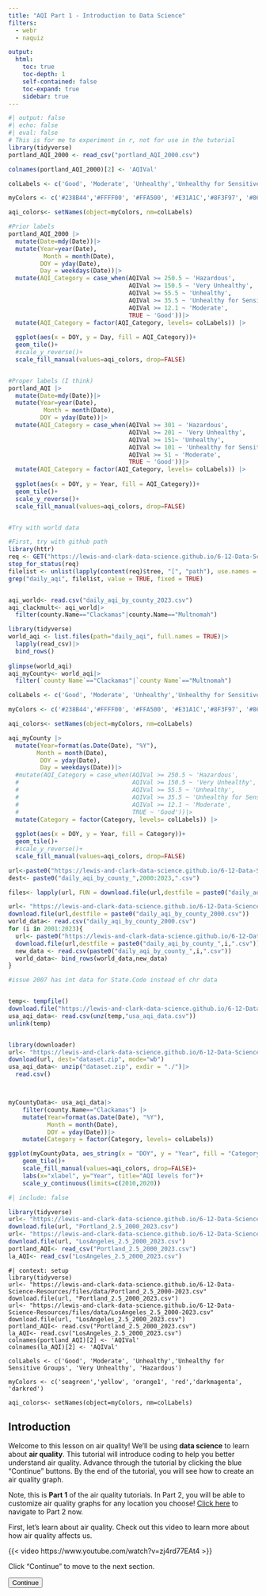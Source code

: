 ```yaml
---
title: "AQI Part 1 - Introduction to Data Science"
filters: 
  - webr
  - naquiz

output: 
  html: 
    toc: true
    toc-depth: 1
    self-contained: false
    toc-expand: true
    sidebar: true
---
```


<script>
console.log("Script loaded");

document.addEventListener("DOMContentLoaded", function() {
    let currentPartIndex = 0;
    const parts = document.querySelectorAll(".tutorial-part");
    const buttons = document.querySelectorAll("button[id^='continue-button']");
    const nextButton = document.getElementById("next-button");
    const headerHeight = document.querySelector("header") ? document.querySelector("header").offsetHeight : 0;
    const sidebarLinks = document.querySelectorAll("#quarto-margin-sidebar .sidebar a"); // Updated selector

    // Log the selected elements
    console.log('Tutorial parts:', parts);
    console.log('Continue buttons:', buttons);

    // Hide all tutorial parts except the first one
    parts.forEach(function(part, index) {
        if (index !== 0) {
            part.style.display = "none";
        }
    });

    // Function to scroll to the top of the element, accounting for a fixed header
    function scrollToElement(element) {
        const elementTop = element.getBoundingClientRect().top + window.scrollY;
        window.scrollTo({
            top: elementTop - headerHeight,
            behavior: "smooth"
        });
    }

    // Function to show a specific part
    function showPart(index) {
        if (index >= 0 && index < parts.length) {
            parts.forEach((part, idx) => {
                part.style.display = (idx === index) ? "block" : "none";
            });
            scrollToElement(parts[index]);
            currentPartIndex = index;
        }
    }
    
     // Function to show all parts up to a specific index
    function showPartsUpTo(index) {
        parts.forEach((part, idx) => {
            if (idx <= index) {
                part.style.display = "block";
            }
        });
        scrollToElement(parts[index]);
        currentPartIndex = index;
    }

    // Add click event listeners to each button
    buttons.forEach(function(button, index) {
        button.addEventListener("click", function() {
            if (currentPartIndex < parts.length - 1) {
                parts[currentPartIndex].style.display = "block";
                buttons[currentPartIndex].style.display = "none";
                currentPartIndex++;
                showPartsUpTo(currentPartIndex);
            } else {
                alert("End of tutorial");
            }
        });
    });

    // Listen for hash changes to navigate to the correct section
    window.addEventListener("hashchange", function() {
        const hash = window.location.hash;
        if (hash) {
            const targetPart = document.querySelector(hash);
            if (targetPart) {
                const targetIndex = Array.prototype.indexOf.call(parts, targetPart);
                showPartsUpTo(targetIndex);
                buttons.forEach((button, idx) => {
                  if (idx < targetIndex) {
                  button.style.display="none";}});
            }
        }
    });

    // Check the URL hash on page load
    const initialHash = window.location.hash;
    if (initialHash) {
        const initialTarget = document.querySelector(initialHash);
        if (initialTarget) {
          const intialIndex=Array.prototype.indexOf.call(parts, initialTarget);
            showPartsUpTo(initalIndex);
            buttons.forEach((button, idx) => {
                if (idx < initialIndex) {
                    button.style.display = "none";
                }
            });
        }
    }
    // Add click event listener to the new next button
    if (nextButton) {
        nextButton.addEventListener("click", function() {
            window.location.href = "https://lewis-and-clark-data-science.github.io/6-12-Data-Science-Resources/tutorials/AQI_tutorial_advanced.html"; 
        });
    }
});

</script>



```r
#| output: false
#| echo: false
#| eval: false
# This is for me to experiment in r, not for use in the tutorial
library(tidyverse)
portland_AQI_2000 <- read_csv("portland_AQI_2000.csv")

colnames(portland_AQI_2000)[2] <- 'AQIVal'

colLabels <- c('Good', 'Moderate', 'Unhealthy','Unhealthy for Sensitive Groups', 'Very Unhealthy', 'Hazardous')

myColors <- c('#238B44','#FFFF00', '#FFA500', '#E31A1C','#8F3F97', '#861130')

aqi_colors<- setNames(object=myColors, nm=colLabels)

#Prior labels
portland_AQI_2000 |> 
  mutate(Date=mdy(Date))|>
  mutate(Year=year(Date),
          Month = month(Date),
         DOY = yday(Date), 
         Day = weekdays(Date))|> 
  mutate(AQI_Category = case_when(AQIVal >= 250.5 ~ 'Hazardous',
                                  AQIVal >= 150.5 ~ 'Very Unhealthy',
                                  AQIVal >= 55.5 ~ 'Unhealthy',
                                  AQIVal >= 35.5 ~ 'Unhealthy for Sensitive Groups',
                                  AQIVal >= 12.1 ~ 'Moderate',
                                  TRUE ~ 'Good'))|>
  mutate(AQI_Category = factor(AQI_Category, levels= colLabels)) |>
  
  ggplot(aes(x = DOY, y = Day, fill = AQI_Category))+
  geom_tile()+
  #scale_y_reverse()+
  scale_fill_manual(values=aqi_colors, drop=FALSE)


#Proper labels (I think)
portland_AQI |> 
  mutate(Date=mdy(Date))|>
  mutate(Year=year(Date),
          Month = month(Date),
         DOY = yday(Date))|> 
  mutate(AQI_Category = case_when(AQIVal >= 301 ~ 'Hazardous',
                                  AQIVal >= 201 ~ 'Very Unhealthy',
                                  AQIVal >= 151~ 'Unhealthy',
                                  AQIVal >= 101 ~ 'Unhealthy for Sensitive Groups',
                                  AQIVal >= 51 ~ 'Moderate',
                                  TRUE ~ 'Good'))|>
  mutate(AQI_Category = factor(AQI_Category, levels= colLabels)) |>
  
  ggplot(aes(x = DOY, y = Year, fill = AQI_Category))+
  geom_tile()+
  scale_y_reverse()+
  scale_fill_manual(values=aqi_colors, drop=FALSE)


#Try with world data

#First, try with github path
library(httr)
req <- GET("https://lewis-and-clark-data-science.github.io/6-12-Data-Science-Resources/files/data/daily_aqi")
stop_for_status(req)
filelist <- unlist(lapply(content(req)$tree, "[", "path"), use.names = F)
grep("daily_aqi", filelist, value = TRUE, fixed = TRUE)


aqi_world<- read.csv("daily_aqi_by_county_2023.csv")
aqi_clackmult<- aqi_world|>
  filter(county.Name=="Clackamas"|county.Name=="Multnomah")

library(tidyverse)
world_aqi <- list.files(path="daily_aqi", full.names = TRUE)|>
  lapply(read_csv)|>
  bind_rows() 
  
glimpse(world_aqi)
aqi_myCounty<- world_aqi|>
  filter(`county Name`=="Clackamas"|`county Name`=="Multnomah")

colLabels <- c('Good', 'Moderate', 'Unhealthy','Unhealthy for Sensitive Groups', 'Very Unhealthy', 'Hazardous')

myColors <- c('#238B44','#FFFF00', '#FFA500', '#E31A1C','#8F3F97', '#861130')

aqi_colors<- setNames(object=myColors, nm=colLabels)

aqi_myCounty |> 
  mutate(Year=format(as.Date(Date), "%Y"),
        Month = month(Date),
         DOY = yday(Date), 
         Day = weekdays(Date))|> 
  #mutate(AQI_Category = case_when(AQIVal >= 250.5 ~ 'Hazardous',
  #                                AQIVal >= 150.5 ~ 'Very Unhealthy',
  #                                AQIVal >= 55.5 ~ 'Unhealthy',
  #                                AQIVal >= 35.5 ~ 'Unhealthy for Sensitive Groups',
  #                                AQIVal >= 12.1 ~ 'Moderate',
  #                                TRUE ~ 'Good'))|>
  mutate(Category = factor(Category, levels= colLabels)) |>
  
  ggplot(aes(x = DOY, y = Year, fill = Category))+
  geom_tile()+
  #scale_y_reverse()+
  scale_fill_manual(values=aqi_colors, drop=FALSE)

url<-paste0("https://lewis-and-clark-data-science.github.io/6-12-Data-Science-Resources/files/data/daily_aqi/daily_aqi_by_county_",2000:2023,".csv")
dest<- paste0("daily_aqi_by_county_",2000:2023,".csv")

files<- lapply(url, FUN = download.file(url,destfile = paste0("daily_aqi_by_county_",2000:2023,".csv")))

url<- "https://lewis-and-clark-data-science.github.io/6-12-Data-Science-Resources/files/data/daily_aqi/daily_aqi_by_county_2000.csv"
download.file(url,destfile = paste0("daily_aqi_by_county_2000.csv"))
world_data<- read.csv("daily_aqi_by_county_2000.csv")
for (i in 2001:2023){
  url<- paste0("https://lewis-and-clark-data-science.github.io/6-12-Data-Science-Resources/files/data/daily_aqi/daily_aqi_by_county_",i,".csv")
  download.file(url,destfile = paste0("daily_aqi_by_county_",i,".csv"))
  new_data <- read.csv(paste0("daily_aqi_by_county_",i,".csv"))
  world_data<- bind_rows(world_data,new_data)
}

#issue 2007 has int data for State.Code instead of chr data


temp<- tempfile()
download.file("https://lewis-and-clark-data-science.github.io/6-12-Data-Science-Resources/files/data/aqi_usa_2000_2023.csv.zip", temp)
usa_aqi_data<- read.csv(unz(temp,"usa_aqi_data.csv"))
unlink(temp)


library(downloader)
url<- "https://lewis-and-clark-data-science.github.io/6-12-Data-Science-Resources/files/data/aqi_usa_2000_2023.csv.zip"
download(url, dest="dataset.zip", mode="wb") 
usa_aqi_data<- unzip("dataset.zip", exdir = "./")|>
  read.csv()



myCountyData<- usa_aqi_data|>
    filter(county.Name=="Clackamas") |>
    mutate(Year=format(as.Date(Date), "%Y"),
           Month = month(Date),
           DOY = yday(Date))|> 
    mutate(Category = factor(Category, levels= colLabels))

ggplot(myCountyData, aes_string(x = "DOY", y = "Year", fill = "Category"))+
    geom_tile()+
    scale_fill_manual(values=aqi_colors, drop=FALSE)+
    labs(x="xlabel", y="Year", title="AQI levels for")+
    scale_y_continuous(limits=c(2010,2020))
```


```r
#| include: false

library(tidyverse)
url<- "https://lewis-and-clark-data-science.github.io/6-12-Data-Science-Resources/files/data/Portland_2.5_2000-2023.csv"
download.file(url, "Portland_2.5_2000_2023.csv")
url<- "https://lewis-and-clark-data-science.github.io/6-12-Data-Science-Resources/files/data/LosAngeles_2.5_2000-2023.csv"
download.file(url, "LosAngeles_2.5_2000_2023.csv")
portland_AQI<- read_csv("Portland_2.5_2000_2023.csv")
la_AQI<- read_csv("LosAngeles_2.5_2000_2023.csv")

```

```webr-r
#| context: setup
library(tidyverse)
url<- "https://lewis-and-clark-data-science.github.io/6-12-Data-Science-Resources/files/data/Portland_2.5_2000-2023.csv"
download.file(url, "Portland_2.5_2000_2023.csv")
url<- "https://lewis-and-clark-data-science.github.io/6-12-Data-Science-Resources/files/data/LosAngeles_2.5_2000-2023.csv"
download.file(url, "LosAngeles_2.5_2000_2023.csv")
portland_AQI<- read.csv("Portland_2.5_2000_2023.csv")
la_AQI<- read.csv("LosAngeles_2.5_2000_2023.csv")
colnames(portland_AQI)[2] <- 'AQIVal'
colnames(la_AQI)[2] <- 'AQIVal'

colLabels <- c('Good', 'Moderate', 'Unhealthy','Unhealthy for Sensitive Groups', 'Very Unhealthy', 'Hazardous')

myColors <- c('seagreen','yellow', 'orange1', 'red','darkmagenta', 'darkred')

aqi_colors<- setNames(object=myColors, nm=colLabels)

```


## Introduction

Welcome to this lesson on air quality! We'll be using **data science** to learn about **air quality**. This tutorial will introduce coding to help you better understand air quality. Advance through the tutorial by clicking the blue "Continue" buttons. By the end of the tutorial, you will see how to create an air quality graph. 

Note, this is **Part 1** of the air quality tutorials. In Part 2, you will be able to customize air quality graphs for any location you choose! [Click here](AQI_tutorial_advanced.qmd) to navigate to Part 2 now. 

<div class="tutorial-part" style="display: block;">

First, let's learn about air quality. Check out this video to learn more about how air quality affects us. 

{{< video https://www.youtube.com/watch?v=zj4rd77EAt4 >}}

Click "Continue" to move to the next section. 

<button id="continue-button" class="btn btn-primary float-start me-2">Continue</button>
</div>

<div class="tutorial-part" style="display: none;">

## Data Science

What is data? 

-   Data is large amounts of information that you collect. Often, it looks like a lot of numbers that are collected to describe some phenomenon. 

-   For example, if you measure the temperature every day in one location for one year, you would have created **data**. You can then use **data science** to analyze that data. 

What is data science? 

-   Data science is the ability to synthesize **data** and derive meaningful information. Often, graphs, maps, models, and charts are used to help understand data and display information. 

**Stop and think** 

::: panel-tabset
## Question

::: question
**What is an example of data?**

::: choices
::: {.choice .correct-choice}
The age and grade of everyone in your school
:::

::: {.choice .correct-choice}
The favorite restaurant of everyone who walks down your street
:::

::: {.choice .correct-choice}
The pm2.5 data for every day in 2023 in Portland
:::

::: {.choice .correct-choice}
All of the above
:::
:::
:::
:::

<button id="continue-button" class="btn btn-primary float-start me-2">Continue</button>
</div>

<div class="tutorial-part" style="display: none;">

::: columns
:::{.column width=50%}
## Using the computer to do data science 

In this tutorial, we're going to use coding to analyze large amounts of data. We'll be able to create graphs by writing code. 

We're going to use a coding language called **R**. Basically, "R" is a collection of commands that the computer understands. You can tell the computer one of the commands and it will know to do something.

:::
:::{.column width=50%}
![https://imgur.com/i-heard-hes-good-coding-3F7d7](https://lewis-and-clark-data-science.github.io/6-12-Data-Science-Resources/files/figures/dogcoding.jpg){height=3in}
:::
:::
### Introduction to R

This tutorial lets you use R to work with data. Throughout the tutorial, there are gray boxes with a green "run code" button. These are called code chunks. You can type commands into these boxes and it will output answers. Let's try it out.

One command the computer knows is multiplication! Try typing `5*3` in the box right below this. Then **press** the green play button that says "run code".

::: panel-tabset

## Code editor

```webr-r
# Type your code here!


```

## Answer

**Press** run code

```webr-r
# Type your code here!
5*3

```
:::

Did you see the number 15 pop out?

Here's another code chunk you can try typing something into. Maybe you want to try a division problem? Or maybe you want the computer to say hello to you? There's a few different tabs you can click on to learn how to do cool things!

::: panel-tabset
## Code editor

Want to try out your own code? Maybe another math problem? Here's a place to do that. Otherwise click on the tabs to learn something new!

```webr
#Type your code here



```

## Say hello

Would you like the computer to say hello to you?

First, type your name where the blank \_\_\_\_\_\_\_ is, in the second code chunk. Don't delete the quotation marks.

Here's an example:

```webr
#| read-only: true
name = "Olivia"
```

Now your turn. Type your name instead of the blank \_\_\_\_\_ and then click play:

```webr
name = "_____"

cat("Hello", name, "How are you today?")

```

## Find the largest number

We can use r to find the largest number in a long list of numbers. To try this out, type a bunch of numbers inside the parentheses (\_\_\_\_\_\_). Separate your numbers with a comma. Don't delete anything else!

Here's an example:

```webr-r
#| read-only:true
numbers = c(41, 55, 98, 104, 2, 8)
```

Now you try. **Type** your numbers after the first parenthesis and separate them with a comma. Then **click** run code.

```webr-r
numbers = c(_,_,_,_,_,_)
```

Now let's run a function that will tell us which number is the biggest. **Click** the play button on this code chunk too.

```webr-r
max(numbers)
```
:::

### Analyzing data with R

The programming language R can also do very complicated things, like work with large amounts of data and create graphs. 

-   You can import data from various sources, clean and process it, perform statistical analyses and generate reports or visualizations

-   We are going to be utilizing the data visualization aspect and create graphs from a big data set

<button id="continue-button" class="btn btn-primary float-start me-2">Continue</button>
</div>

<div class="tutorial-part" style="display: none;">


## Our data

::: columns
::: {.column width="50%"}

Today, we'll be looking at air quality data [from the EPA](https://www.epa.gov/outdoor-air-quality-data/air-data-tile-plot). It contains data that was collected nearly every day for 23 years (2000-2023). It calculates the **air quality index** based on the **PM 2.5** levels. 

We're focusing on Portland and Los Angeles air quality data. 

:::
:::{.column width="30%"}

![](https://lewis-and-clark-data-science.github.io/6-12-Data-Science-Resources/files/figures/aqiimage.jpg){fig-align="center" fig-alt="aqi index" height="1.75in" fig-cap-location="margin"}


:::
:::{.column width="20%"}
Image from https://cleanairenc.org/
blog/2017/02/16/
north-carolinas-air-quality/
:::
:::

![From.maps.google.com](https://lewis-and-clark-data-science.github.io/6-12-Data-Science-Resources/files/figures/portlandla.png){fig-align="left" fig-alt="Portland LA map" height="4in"}


Click the blue box below to view the data. 

::: {.callout-note collapse="true"}
## Air quality raw data Portland

```r
#| echo: false
#| output: true
library(knitr)
library(DT)
datatable(portland_AQI)
#kable(portland_AQI)

```
:::

::: {.callout-note collapse="true"}
## Air quality raw data Los Angelos

```r
#| echo: false
#| output: true
library(DT)
datatable(la_AQI)
```
:::

Wow that's a lot of data! It's pretty hard to get any meaningful information from just that table of information. Luckily, we can use R to better understand it and make graphs! 

Before we use R, though, let's try to understand a bit of what's going on. 

-   At the top of the table, there are bolded words. These are column titles and refer to the **variable names** that are collected when measuring air quality. 

-   Underneath the variable names, you'll see individual **entries** for the data. 

-   At the very bottom of the data table, you can click to different pages of data and see how many total entries there are.

**Stop and think**

::: panel-tabset

## Question

::: question 

*How many data entries are there in the Los Angeles data?* 

::: choices
::: {.choice .correct-choice}
8,594 data entries
:::
::: choice
8,744 data entries
:::
::: choice
10 data entries
:::
::: choice
100 data entries
:::
:::
:::
:::


::: panel-tabset

## Question

::: question 

*What was the* ***PM2.5 AQI Value*** *in Portland on* ***01/01/2000***? 

::: choices
::: choice
158
:::
::: choice
62
:::
::: {.choice .correct-choice}
49
:::
::: choice
100
:::
:::
:::
:::

<button id="continue-button" class="btn btn-primary float-start me-2">Continue</button>
</div>

<div class="tutorial-part" style="display: none;">


### Data location

Let's find out exactly where the air quality data was recorded. If you look at the data table, are you able to find all the **locations (sites) in Portland** where they recorded the air quality? 

-   This is a pretty hard task, as it requires you to look through all the data and find all the different site names. Luckily, we can use the computer to quickly check how many locations there are. 

-   The R command `unique()` outputs all the unique data entries in one column. In other words, it will tell us all the **different** entries the Site Name column. 

**Press** run code below. If you want to learn more about the code, click "Learn more"!

::: panel-tabset

## Code editor

```webr-r
unique(portland_AQI$Site.Name)
```

## Learn more

The command we used is 
```r
#| eval: false
unique(portland_AQI$Site.Name)
```

-   `portland_AQI` specifies the data we're looking at. In this case, `portland_AQI` is the name of our data frame - it contains all the data in the Portland table you saw above.
      
      -   The name for the Los Angeles data is `la_AQI`. It contains all the data in the Los Angeles table you saw above.

-   The `$` tells R to find a column name. 

-   `Site.Name` is the name of the column we want to look at, as it contains the locations

## Challenge

Can you figure out the names of the Los Angeles locations where they measured air quality data? 

**Edit** the code below so that it outputs Los Angeles site names. 

*Hint:* You'll need to change the part of the code that says `portland_AQI`. What's the name of the Los Angeles data set? 

```webr-r
unique(portland_AQI$Site.Name)

```

## Challenge Answer

```webr-r
unique(la_AQI$Site.Name)

```
:::

Do you recognize any of the site names? Are any close to where you live?

<button id="continue-button" class="btn btn-primary float-start me-2">Continue</button>
</div>

<div class="tutorial-part" style="display: none;">


## Graphing our data

Now that we understand **what** the data table contains, let's try to graph it and better understand what it **means**. 

Our goal is to make a graph of the overall air quality in Portland and Los Angeles by describing how **healthy** or **unhealthy** the air is. 

The EPA defines the following categories based on the air quality index (AQI): 

![From https://www.airnow.gov/aqi/aqi-basics/](https://lewis-and-clark-data-science.github.io/6-12-Data-Science-Resources/files/figures/aqilevels.png){fig-align="left" fig-alt="AQI color, description, index values" height="3in"}

We've inputted these values and colors into our code for the graph. 

You may have noticed that if you go to the [EPA website](https://www.epa.gov/outdoor-air-quality-data/air-data-tile-plot), they have options to generate a graph right there! So why would we make our own graph? Well, they have pretty limited options for what type of graph you can create and what variables you can choose. If we use R (coding), we have lots more options for types of graphs!

### AQI Tile Plot

We'll start by making a *tile plot* for the air quality index (AQI) from 2000-2023. Let's see what the graph looks like for Portland and Los Angeles. Later on, you'll have options to create other types of graphs for more locations.

**Press** run code below. Then, click through the tabs at the top of the code chunk to make a tile graph for Los Angeles.

::: panel-tabset

## Portland AQI Tile Graph

```webr-r

portland_AQI |> 
  mutate(Date=mdy(Date))|>
  mutate(Year=year(Date),
          Month = month(Date),
         DOY = yday(Date))|> 
  mutate(AQI_Category = case_when(AQIVal >= 301 ~ 'Hazardous',
                                  AQIVal >= 201 ~ 'Very Unhealthy',
                                  AQIVal >= 151~ 'Unhealthy',
                                  AQIVal >= 101 ~ 'Unhealthy for Sensitive Groups',
                                  AQIVal >= 51 ~ 'Moderate',
                                  TRUE ~ 'Good'))|>
  mutate(AQI_Category = factor(AQI_Category, levels= colLabels)) |>
  
  ggplot(aes(x = DOY, y = Year, fill = AQI_Category))+
  geom_tile()+
  scale_y_reverse()+
  scale_fill_manual(values=aqi_colors, drop=FALSE)+
  labs(x="Day of year", y="Year", title="AQI levels for Portland")

```

## Los Angeles AQI Tile Graph 

```webr-r
la_AQI |> 
  mutate(Date=mdy(Date))|>
  mutate(Year=year(Date),
          Month = factor(month(Date)),
         DOY = yday(Date))|> 
  mutate(AQI_Category = case_when(AQIVal >= 301 ~ 'Hazardous',
                                  AQIVal >= 201 ~ 'Very Unhealthy',
                                  AQIVal >= 151~ 'Unhealthy',
                                  AQIVal >= 101 ~ 'Unhealthy for Sensitive Groups',
                                  AQIVal >= 51 ~ 'Moderate',
                                  TRUE ~ 'Good'))|>
  mutate(AQI_Category = factor(AQI_Category, levels= colLabels)) |>
  
  ggplot(aes(x = DOY, y = Year, fill = AQI_Category))+
  geom_tile()+
  scale_y_reverse()+
  scale_fill_manual(values=aqi_colors, drop=FALSE)+
  labs(x="Day of year", y="Year", title="AQI levels for LA")

```

## Troubleshooting

-   Run Code button not working: Make sure you wait until the green circle at the very top of this page says "Ready!" We have some code running in the background and the green circle indicates it has finished running. ![](https://lewis-and-clark-data-science.github.io/6-12-Data-Science-Resources/files/figures/webrready.png){fig-align="right" fig-alt="webr ready image" height="0.5in"} 

-   Error message: Did you accidentally delete or change some code? Click the refresh button at the top of the code cell and try running it again. 

:::

**Stop and think**

Talk with your neighbor about the graphs!

-   What do you notice?

-   What do you wonder? 

-   What is different between the two graphs? 

        -   Why are they different? 
        
-   What else would you like to know? 

<button id="continue-button" class="btn btn-primary float-start me-2">Continue</button>
</div>

<div class="tutorial-part" style="display: none;">

Next, you can move on to AQI Tutorial Part 2 in order to customize your own graphs! You'll be able to choose your own locations, make a scatterplot, and view raw data. 

![from giphy.com](https://i.giphy.com/media/v1.Y2lkPTc5MGI3NjExeHl3cnk1M3FxN3Jza21tcGJ3a2lqOGg3NHpwY21ta3AxaGNpbDI2bCZlcD12MV9pbnRlcm5hbF9naWZfYnlfaWQmY3Q9Zw/YgbWOUHSWoYMy0gCiU/giphy.gif)

<button id="next-button" class="btn btn-primary float-start me-2"> AQI Tutorial Part 2 </button>
</div>


